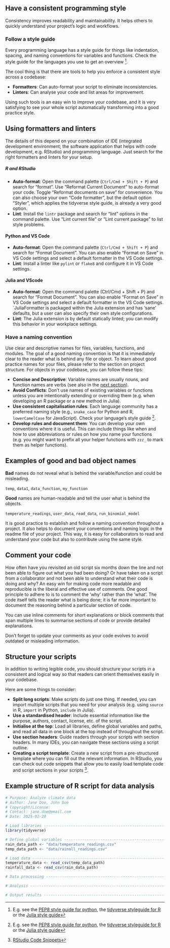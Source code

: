 ## Have a consistent programming style

Consistency improves readability and maintainability. It helps others to quickly understand your project's logic and workflows. 

### Follow a style guide

Every programming language has a style guide for things like
indentation, spacing, and naming conventions for variables and functions. Check the style guide for the languages you use to get an overview [^1].

The cool thing is that there are tools to help you enforce a consistent style across a codebase:

- **Formatters**: Can auto-format your script to eliminate inconsistencies.
- **Linters**: Can analyse your code and list areas for improvement.

Using such tools is an easy win to improve your codebase, and it is very satisfying to
see your whole script automatically transforming into a good practice style.

::: {.callout-tip}

## Using formatters and linters

The details of this depend on your combination of IDE (integrated development environment; the software application that 
helps with code development, e.g. RStudio) and programming language. Just search for the right formatters and linters for your setup. 

##### R and RStudio

- **Auto-format**: Open the command palette (`Ctrl/Cmd + Shift + P`) and search for "format". Use "Reformat Current Document" to auto-format your code. Toggle "Reformat documents on save" for convenience. You can also choose your own "Code formatter", but the default option "Styler", which applies the tidyverse style guide, is already a very good option.
- **Lint**: Install the `lintr` package and search for "lint" options in the command palette. Use "Lint current file" or "Lint current package" to list style problems.

#### Python and VS Code

<!-- todo: this still needs to be written -> but maybe it is anyways already too long and too specific? -->
- **Auto-format**: Open the command palette (`Ctrl/Cmd + Shift + P`) and search for "Format Document". You can also enable "Format on Save" in VS Code settings and select a default formatter in the VS Code settings.
- **Lint**: Install a linter like `pylint` or `flake8` and configure it in VS Code settings.

#### Julia and VScode

- **Auto-format**: Open the command palette (Ctrl/Cmd + Shift + P) and search for "Format Document". You can also enable "Format on Save" in VS Code settings and select a default formatter in the VS Code settings. `JuliaFormatter is packaged within the Julia extension and has 'sane' defaults, but a user can also specify their own style configurations.
- **Lint**: The Julia extension is by default statically linted; you can modify this behavior in your workplace settings.

:::
  
### Have a naming convention

Use clear and descriptive names for files, variables, functions, and modules. 
The goal of a good naming convention is that it is immediately clear to the reader
what is behind any file or object.
To learn about good practice names for your files, please refer to the section on project structure. For objects in your codebase, you can follow these tips:

- **Concise and Descriptive**: Variable names are usually nouns, and function names are verbs (see also in the [next section](sections/02_modular_functional_code.qmd)).
- **Avoid Conflicts**: Don't use names of existing variables or functions unless you are intentionally extending or overriding them (e.g. when developing an R package or a new method in Julia).
- **Use consistent capitalisation rules**: Each language community has a preferred naming style (e.g., `snake_case` for Python and R, `lowerCamelCase` for JavaScript). Check your language's style guide [^1].
- **Develop rules and document them**: You can develop your own conventions where it 
  is useful. This can include things like when and how to use abbreviations or rules
  on how you name your functions (e.g. you might want to prefix all your helper functions with `zzz_` to mark them as helper functions). 

:::{.callout-note}

## Examples of good and bad object names

**Bad** names do not reveal what is behind the variable/function and could be misleading.

`temp`, `data1`, `data_function`, `my_function`

**Good** names are human-readable and tell the user what is behind the objects.

`temperature_readings`, `user_data`, `read_data`, `run_binomial_model`

:::

It is good practice to establish and follow a naming convention throughout a project.
It also helps to document your conventions and naming logic in the readme file
of your project. This way, it is easy for collaborators to read and understand your 
code but also to contribute using the same style.

## Comment your code

<!-- todo: In the old guide, there is an explanation of what comments are. I think we don't need to do that right? Everyone using code knows this I guess -->

<!-- todo: Maybe this section could be much shorter? I copied some of the text from the old booklet which maybe is too verbose? -->

How often have you revisited an old script six months down the line and not been able to figure out what you had been doing? Or have taken on a script from a collaborator and not been able to understand what their code is doing and why? 
An easy win for making code more readable and reproducible is the liberal and effective use of comments. One good principle to adhere to is to comment the ‘why’ rather than the ‘what’. The code itself tells the reader what is being done; it is far more important to document the reasoning behind a particular section of code. 

You can use inline comments for short explanations or block comments that span 
multiple lines to summarise sections of code or provide detailed explanations.

Don't forget to update your comments as your code evolves to avoid outdated or misleading information.

## Structure your scripts

In addition to writing legible code, you should structure your scripts in a consistent and
logical way so that readers can orient themselves easily in your codebase.

Here are some things to consider:

- **Split long scripts**: Make scripts do just one thing. If needed, you can
  import multiple scripts that you need for your analysis (e.g. using `source` in R, `import` in Python, `include` in Julia).
- **Use a standardised header**: Include essential information like the purpose, authors,
  contact, license, etc. of the script.
- **Initialise at the top**: Load all libraries, define global variables and paths, and read
  all data in one block at the top instead of throughout the script.
- **Use section headers**: Guide readers through your scripts with section headers.
  In many IDEs, you can navigate these sections using a script outline.
- **Creating a script template**: Create a new script from a pre-structured template
 where you can fill out the relevant information. In RStudio, you can check out code snippets that allow you to easily load template code and script sections in your scripts [^2].

:::{.callout-tip}

## Example structure of R script for data analysis

```r
# Purpose: Analyze climate data
# Author: Jane Doe, John Doe
# Copyright/License: 
# Contact: jane.doe@email.com
# Date: 2025-02-20

# Load libraries -------------------------------------------------------------
library(tidyverse)

# Define global variables ----------------------------------------------------
rain_data_path <- "data/temperature_readings.csv"
temp_data_path <- "data/rainall_readings.csv"

# Load data ------------------------------------------------------------------
temperature_data <- read_csv(temp_data_path)
rainfall_data <- read_csv(rain_data_path)

# Data processing ------------------------------------------------------------

# Analysis -------------------------------------------------------------------

# Output results -------------------------------------------------------------
```

:::

[^1]: E.g. see the [PEP8 style guide for python](https://peps.python.org/pep-0008/), the [tidyverse styleguide for R](https://style.tidyverse.org/) or the [Julia style guide](https://docs.julialang.org/en/v1/manual/style-guide/)

[^2]: [RStudio Code Snippets](https://support.posit.co/hc/en-us/articles/204463668-Code-Snippets-in-the-RStudio-IDE)